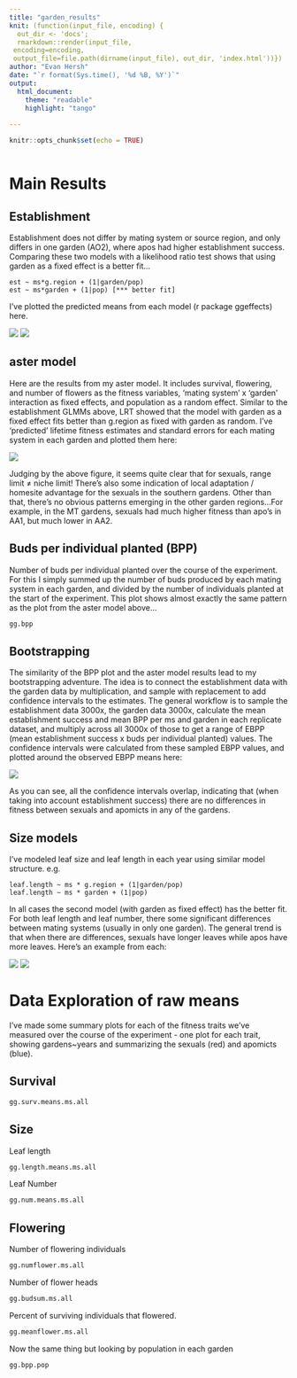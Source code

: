 ```yaml
---
title: "garden_results"
knit: (function(input_file, encoding) {
  out_dir <- 'docs';
  rmarkdown::render(input_file,
 encoding=encoding,
 output_file=file.path(dirname(input_file), out_dir, 'index.html'))})
author: "Evan Hersh"
date: "`r format(Sys.time(), '%d %B, %Y')`"
output: 
  html_document:
    theme: "readable"
    highlight: "tango"
  
---
```

```r
knitr::opts_chunk$set(echo = TRUE)
```

```r
```


# Main Results #

## Establishment ##

Establishment does not differ by mating system or source region, and only differs in one garden (AO2), where apos had higher establishment success. Comparing these two models with a likelihood ratio test shows that using garden as a fixed effect is a better fit...
```
est ~ ms*g.region + (1|garden/pop)
est ~ ms*garden + (1|pop) [*** better fit]
```
I've plotted the predicted means from each model (r package ggeffects) here.

![](Est_sregion.png)
![](Est_garden.png)

## aster model

Here are the results from my aster model. It includes survival, flowering, and number of flowers as the fitness variables, 'mating system' x 'garden' interaction as fixed effects, and population as a random effect. Similar to the establishment GLMMs above, LRT showed that the model with garden as a fixed effect fits better than g.region as fixed with garden as random.  I've 'predicted' lifetime fitness estimates and standard errors for each mating system in each garden and plotted them here:

![](asterplot1.png)

Judging by the above figure, it seems quite clear that for sexuals, range limit ≠ niche limit! There's also some indication of local adaptation / homesite advantage for the sexuals in the southern gardens. Other than that, there's no obvious patterns emerging in the other garden regions...For example, in the MT gardens, sexuals had much higher fitness than apo's in AA1, but much lower in AA2.

## Buds per individual planted (BPP) ##

Number of buds per individual planted over the course of the experiment. For this I simply summed up the number of buds produced by each mating system in each garden, and divided by the number of individuals planted at the start of the experiment. This plot shows almost exactly the same pattern as the plot from the aster model above...

```r
gg.bpp
```

## Bootstrapping ##

The similarity of the BPP plot and the aster model results lead to my bootstrapping adventure. The idea is to connect the establishment data with the garden data by multiplication, and sample with replacement to add confidence intervals to the estimates. The general workflow is to sample the establishment data 3000x, the garden data 3000x, calculate the mean establishment success and mean BPP per ms and garden in each replicate dataset, and multiply across all 3000x of those to get a range of  EBPP (mean establishment success x buds per individual planted) values. The confidence intervals were calculated from these sampled EBPP values, and plotted around the observed EBPP means here:

![](EBPP_boot.png)

As you can see, all the confidence intervals overlap, indicating that (when taking into account establishment success) there are no differences in fitness between sexuals and apomicts in any of the gardens. 

## Size models ##

I've modeled leaf size and leaf length in each year using similar model structure. 
e.g.
```
leaf.length ~ ms * g.region + (1|garden/pop)
leaf.length ~ ms * garden + (1|pop)
```
In all cases the second model (with garden as fixed effect) has the better fit. For both leaf length and leaf number, there some significant differences between mating systems (usually in only one garden). The general trend is that when there are differences, sexuals have longer leaves while apos have more leaves. Here's an example from each:

![](length_y5.png)
![](num_sregion_y5.png)

# Data Exploration of raw means #

I've made some summary plots for each of the fitness traits we've measured over the course of the experiment - one plot for each trait, showing gardens~years and summarizing the sexuals (red) and apomicts (blue).

<!-- ## Establishment -->

<!-- First we've got the data from the establishment plots in each garden. These are just the means + SE for each mating system in each garden. -->

<!-- ```{r, fig.height=9, fig.width=12, cache=FALSE, echo=FALSE} -->
<!-- gg.est.ms -->
<!-- ``` -->

<!-- And here's the means for each population in each garden -->

<!-- ```{r, fig.height=9, fig.width=12, cache=FALSE, echo=FALSE} -->
<!-- gg.est.pop -->
<!-- ``` -->

## Survival

```r
gg.surv.means.ms.all
```

## Size 

Leaf length
```r
gg.length.means.ms.all
```

Leaf Number
```r
gg.num.means.ms.all
```

## Flowering

Number of flowering individuals
```r
gg.numflower.ms.all
```

Number of flower heads
```r
gg.budsum.ms.all
```

Percent of surviving individuals that flowered.
```r
gg.meanflower.ms.all
```

Now the same thing but looking by population in each garden

```r
gg.bpp.pop
```

<!-- This is somewhat crude, but gives a good visual exploration of what we're hoping to look at. This takes (for each mating system) the mean establishment success in each garden * the number of buds per individual planted * the mean number of good seeds per bud (from source populations) -->

<!-- ```{r, fig.height=6, fig.width=8, cache=FALSE, echo=FALSE, warning=FALSE, message=FALSE} -->
<!-- gg.ebpps.ms -->
<!-- ``` -->

